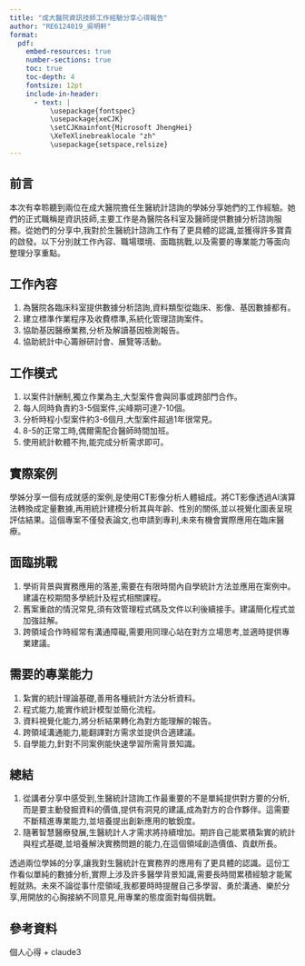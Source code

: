 ```yaml
---
title: "成大醫院資訊技師工作經驗分享心得報告"
author: "RE6124019_吳明軒"
format:
  pdf:
    embed-resources: true
    number-sections: true
    toc: true
    toc-depth: 4
    fontsize: 12pt
    include-in-header:
      - text: |
          \usepackage{fontspec}
          \usepackage{xeCJK}
          \setCJKmainfont{Microsoft JhengHei}
          \XeTeXlinebreaklocale "zh"
          \usepackage{setspace,relsize}
---
```



## 前言

本次有幸聆聽到兩位在成大醫院擔任生醫統計諮詢的學姊分享她們的工作經驗。她們的正式職稱是資訊技師,主要工作是為醫院各科室及醫師提供數據分析諮詢服務。從她們的分享中,我對於生醫統計諮詢工作有了更具體的認識,並獲得許多寶貴的啟發。以下分別就工作內容、職場環境、面臨挑戰,以及需要的專業能力等面向整理分享重點。

## 工作內容

1. 為醫院各臨床科室提供數據分析諮詢,資料類型從臨床、影像、基因數據都有。
2. 建立標準作業程序及收費標準,系統化管理諮詢案件。 
3. 協助基因醫療業務,分析及解讀基因檢測報告。
4. 協助統計中心籌辦研討會、展覽等活動。

## 工作模式

1. 以案件計酬制,獨立作業為主,大型案件會與同事或跨部門合作。
2. 每人同時負責約3-5個案件,尖峰期可達7-10個。
3. 分析時程小型案件約3-6個月,大型案件超過1年很常見。
4. 8-5的正常工時,偶爾需配合醫師時間加班。 
5. 使用統計軟體不拘,能完成分析需求即可。

## 實際案例

學姊分享一個有成就感的案例,是使用CT影像分析人體組成。將CT影像透過AI演算法轉換成定量數據,再用統計建模分析其與年齡、性別的關係,並以視覺化圖表呈現評估結果。這個專案不僅發表論文,也申請到專利,未來有機會實際應用在臨床醫療。

## 面臨挑戰

1. 學術背景與實務應用的落差,需要在有限時間內自學統計方法並應用在案例中。建議在校期間多學統計及程式相關課程。
2. 舊案重啟的情況常見,須有效管理程式碼及文件以利後續接手。建議簡化程式並加強註解。
3. 跨領域合作時經常有溝通障礙,需要用同理心站在對方立場思考,並適時提供專業建議。

## 需要的專業能力

1. 紮實的統計理論基礎,善用各種統計方法分析資料。
2. 程式能力,能實作統計模型並簡化流程。
3. 資料視覺化能力,將分析結果轉化為對方能理解的報告。 
4. 跨領域溝通能力,能翻譯對方需求並提供合適建議。
5. 自學能力,針對不同案例能快速學習所需背景知識。

## 總結

1. 從講者分享中感受到,生醫統計諮詢工作最重要的不是單純提供對方要的分析,而是要主動發掘資料的價值,提供有洞見的建議,成為對方的合作夥伴。這需要不斷精進專業能力,並培養提出創新應用的敏銳度。
2. 隨著智慧醫療發展,生醫統計人才需求將持續增加。期許自己能累積紮實的統計與程式基礎,並培養解決實務問題的能力,在這個領域創造價值、貢獻所長。 

透過兩位學姊的分享,讓我對生醫統計在實務界的應用有了更具體的認識。這份工作看似單純的數據分析,實際上涉及許多醫學背景知識,需要長時間累積經驗才能駕輕就熟。未來不論從事什麼領域,我都要時時提醒自己多學習、勇於溝通、樂於分享,用開放的心胸接納不同意見,用專業的態度面對每個挑戰。

## 參考資料
個人心得 + claude3